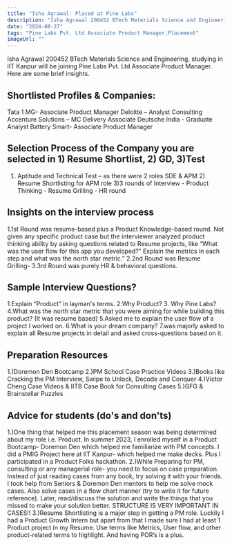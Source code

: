 ```yaml
---
title: "Isha Agrawal: Placed at Pine Labs"
description: "Isha Agrawal 200452 BTech Materials Science and Engineering: Pine Labs Pvt. Ltd Associate Product Manager"
date: "2024-08-27"
tags: "Pine Labs Pvt. Ltd Associate Product Manager,Placement"
imageUrl: ""
---
```


Isha Agrawal 200452 BTech Materials Science and Engineering, studying in IIT Kanpur will be joining Pine Labs Pvt. Ltd Associate Product Manager. Here are some brief insights. 

## Shortlisted Profiles & Companies:
Tata 1 MG- Associate Product Manager Deloitte – Analyst Consulting Accenture Solutions – MC Delivery Associate Deutsche India - Graduate Analyst Battery Smart- Associate Product Manager

## Selection Process of the Company you are selected in 1) Resume Shortlist, 2) GD, 3)Test
1) Aptitude and Technical Test – as there were 2 roles SDE & APM 2) Resume Shortlisting for APM role 3)3 rounds of Interview - Product Thinking - Resume Grilling - HR round

##  Insights on the interview process
1.1st Round was resume-based plus a Product Knowledge-based round. Not given any specific product case but the interviewer analyzed product thinking ability by asking questions related to Resume projects, like “What was the user flow for this app you developed?” Explain the metrics in each step and what was the north star metric.” 2.2nd Round was Resume Grilling- 3.3rd Round was purely HR & behavioral questions.

## Sample Interview Questions? 
1.Explain “Product” in layman's terms. 2.Why Product? 3. Why Pine Labs? 4.What was the north star metric that you were aiming for while building this product? (It was resume based) 5.Asked me to explain the user flow of a project I worked on. 6.What is your dream company? 7.was majorly asked to explain all Resume projects in detail and asked cross-questions based on it.

## Preparation Resources
1.)Doremon Den Bootcamp 2.)PM School Case Practice Videos 3.)Books like Cracking the PM Interview, Swipe to Unlock, Decode and Conquer 4.)Victor Cheng Case Videos & IITB Case Book for Consulting Cases 5.)GFG & Brainstellar Puzzles

## Advice for students (do's and don'ts)
1.)One thing that helped me this placement season was being determined about my role i.e. Product. In summer 2023, I enrolled myself in a Product Bootcamp- Doremon Den which helped me familiarize with PM concepts. I did a PMIG Project here at IIT Kanpur- which helped me make decks. Plus I participated in a Product Folks hackathon. 2.)While Preparing for PM, consulting or any managerial role- you need to focus on case preparation. Instead of just reading cases from any book, try solving it with your friends. I took help from Seniors & Doremon Den mentors to help me solve mock cases. Also solve cases in a flow chart manner (try to write it for future reference). Later, read/discuss the solution and write the things that you missed to make your solution better. STRUCTURE IS VERY IMPORTANT IN CASES!! 3.)Resume Shortlisting is a major step in getting a PM role. Luckily I had a Product Growth Intern but apart from that I made sure I had at least 1 Product project in my Resume. Use terms like Metrics, User flow, and other product-related terms to highlight. And having POR’s is a plus.

